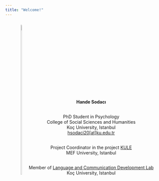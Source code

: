 ```yaml
---
title: "Welcome!"
---
```

<style>

p {margin-bottom: 30px;}

.parent {text-align: center;}

.child {display: inline-block;}

</style>

<div class="parent">
  <div class="child">
  <img src="images/photo1.jpg" style="width:35%; border:20px transparent; border-radius: 150px; padding: 10px">
  </div>

  <div class="child" style="margin-top:20px">
  <p> <b>Hande Sodacı</b></p>
  <p> PhD Student in Psychology<br>
      College of Social Sciences and Humanities<br>
      Koç University, Istanbul<br>
      <a href="mailto:hsodaci20[at]ku.edu.tr">hsodaci20[at]ku.edu.tr</a></p>

  <p> Project Coordinator in the project <a href="https://bilisselakademilab.com/kule/" target="_blank">KULE</a><br>
      MEF University, Istanbul</p>

  <p> Member of <a href="https://dililetisimlab.ku.edu.tr/en/members/" target="_blank">Language and Communication Development Lab</a><br>
      Koç University, Istanbul</p>
  </div>
</div>